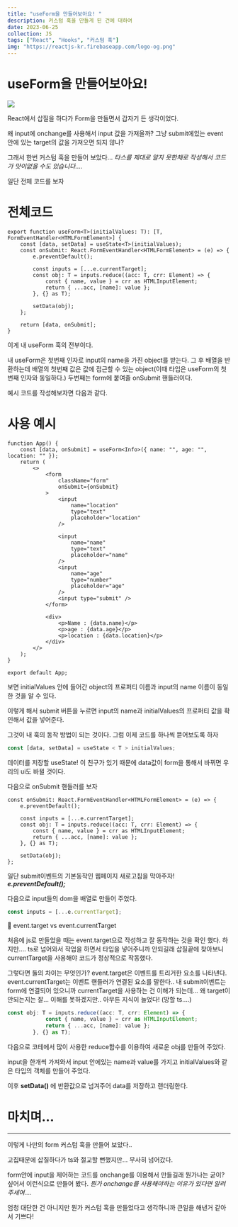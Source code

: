 ```yaml
---
title: "useForm을 만들어보아요! "
description: 커스텀 훅을 만들게 된 건에 대하여
date: 2023-06-25
collection: JS
tags: ["React", "Hooks", "커스텀 훅"]
img: "https://reactjs-kr.firebaseapp.com/logo-og.png"
---
```


# useForm을 만들어보아요!

![](https://upload.wikimedia.org/wikipedia/ko/4/4a/%EC%8B%A0%EC%A7%B1%EA%B5%AC.png)

React에서 삽질을 하다가 Form을 만들면서 갑자기 든 생각이었다.

왜 input에 onchange를 사용해서 input 값을 가져올까? 그냥 submit에있는 event 안에 있는 target의 값을 가져오면 되지 않나?

그래서 한번 커스텀 훅을 만들어 보았다… _타스를 제대로 알지 못한채로 작성해서 코드가 맛이없을 수도 있습니다…._

일단 전체 코드를 보자

# 전체코드

```tsx
export function useForm<T>(initialValues: T): [T, FormEventHandler<HTMLFormElement>] {
    const [data, setData] = useState<T>(initialValues);
    const onSubmit: React.FormEventHandler<HTMLFormElement> = (e) => {
        e.preventDefault();

        const inputs = [...e.currentTarget];
        const obj: T = inputs.reduce((acc: T, crr: Element) => {
            const { name, value } = crr as HTMLInputElement;
            return { ...acc, [name]: value };
        }, {} as T);

        setData(obj);
    };

    return [data, onSubmit];
}
```

이게 내 useForm 훅의 전부이다.

내 useForm은 첫번째 인자로 input의 name을 가진 object를 받는다. 그 후 배열을 반환하는데 배열의 첫번째 값은 값에 접근할 수 있는 object(이때 타입은 useForm의 첫번째 인자와 동일하다.) 두번째는 form에 붙여줄 onSubmit 핸들러이다.

예시 코드를 작성해보자면 다음과 같다.

# 사용 예시

```tsx
function App() {
    const [data, onSubmit] = useForm<Info>({ name: "", age: "", location: "" });
    return (
        <>
            <form
                className="form"
                onSubmit={onSubmit}
            >
                <input
                    name="location"
                    type="text"
                    placeholder="location"
                />

                <input
                    name="name"
                    type="text"
                    placeholder="name"
                />
                <input
                    name="age"
                    type="number"
                    placeholder="age"
                />
                <input type="submit" />
            </form>

            <div>
                <p>Name : {data.name}</p>
                <p>age : {data.age}</p>
                <p>location : {data.location}</p>
            </div>
        </>
    );
}

export default App;
```

보면 initialValues 안에 들어간 object의 프로퍼티 이름과 input의 name 이름이 동일한 것을 알 수 있다.

이렇게 해서 submit 버튼을 누르면 input의 name과 initialValues의 프로퍼티 값을 확인해서 값을 넣어준다.

그것이 내 훅의 동작 방법이 되는 것이다. 그럼 이제 코드를 하나씩 뜯어보도록 하자

```jsx
const [data, setData] = useState < T > initialValues;
```

데이터를 저장할 useState! 이 친구가 있기 때문에 data값이 form을 통해서 바뀌면 우리의 ui도 바뀔 것이다.

다음으로 onSubmit 핸들러를 보자

```tsx
const onSubmit: React.FormEventHandler<HTMLFormElement> = (e) => {
    e.preventDefault();

    const inputs = [...e.currentTarget];
    const obj: T = inputs.reduce((acc: T, crr: Element) => {
        const { name, value } = crr as HTMLInputElement;
        return { ...acc, [name]: value };
    }, {} as T);

    setData(obj);
};
```

일단 submit이벤트의 기본동작인 웹페이지 새로고침을 막아주자! **_e.preventDefault();_**

다음으로 input들의 dom을 배열로 만들어 주었다.

```jsx
const inputs = [...e.currentTarget];
```

<aside className="shadowBottom my-10 py-[20px] px-[10px] dark:bg-[#1E1E1E] bg-[#efefef] rounded-[10px]">
📌 event.target vs event.currentTarget

처음에 js로 만들었을 때는 event.target으로 작성하고 잘 동작하는 것을 확인 했다. 하지만…. ts로 넘어와서 작업을 하면서 타입을 넣어주니까 안되길래 삽질끝에 찾아보니 currentTarget을 사용해야 코드가 정상적으로 작동했다.

그렇다면 둘의 차이는 무엇인가?
event.target은 이벤트를 트리거한 요소를 나타낸다. event.currentTarget는 이벤트 핸들러가 연결된 요소를 말한다.. 내 submit이벤트는 form에 연결되어 있으니까 currentTarget을 사용하는 건 이해가 되는데… 왜 target이 안되는지는 잘… 이해를 못하겠지만.. 아무튼 지식이 늘었다! (망할 ts….)

</aside>

```jsx
const obj: T = inputs.reduce((acc: T, crr: Element) => {
            const { name, value } = crr as HTMLInputElement;
            return { ...acc, [name]: value };
        }, {} as T);
```

다음으로 코테에서 많이 사용한 reduce함수를 이용하여 새로운 obj를 만들어 주었다.

input을 한개씩 가져와서 input 안에있는 name과 value를 가지고 initialValues와 같은 타입의 객체를 만들어 주었다.

이후 **setData()** 에 반환값으로 넘겨주어 data를 저장하고 랜더링한다.

# 마치며…

---

이렇게 나만의 form 커스텀 훅을 만들어 보았다..

고집때문에 삽질하다가 ts와 절교할 뻔했지만… 무사히 넘어갔다.

form안에 input을 제어하는 코드를 onchange를 이용해서 만들길래 뭔가나는 굳이? 싶어서 이런식으로 만들어 봤다. _뭔가 onchange를 사용해야하는 이유가 있다면 알려주세여…._

엄청 대단한 건 아니지만 뭔가 커스텀 훅을 만들었다고 생각하니까 큰일을 해낸거 같아서 기쁘다!
